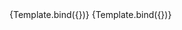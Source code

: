 

<Meta title="Components/InputText/Min" component={VvInputText} />

<Canvas>
	<Story
		name="Min - DateTime"
		play={testInputText}
		args={{
			name: 'input-datetime-min',
			label: 'Input Datetime Min',
			type: 'date',
			min: new Date().toISOString().split('T')[0],
			'data-testId': 'input-text'
		}}>
		{Template.bind({})}
	</Story>
</Canvas>

<Canvas>
	<Story
		name="Min - Number"
		play={testInputText}
		args={{
			name: 'input-number-min',
			label: 'Input Number Min',
			type: 'number',
			min: 5,
			'data-testId': 'input-text'
		}}>
		{Template.bind({})}
	</Story>
</Canvas>
